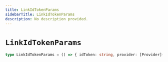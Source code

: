 ```yaml
---
title: LinkIdTokenParams
sidebarTitle: LinkIdTokenParams
description: No description provided.
---
```


# `LinkIdTokenParams`

```ts
type LinkIdTokenParams = () => { idToken: string, provider: [Provider](/reference/javascript/nhost-js/types/provider), nonce: string }
```
